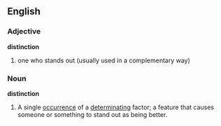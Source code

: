 ==English==

===Adjective===
'''distinction'''
# one who stands out (usually used in a complementary way)

===Noun===
'''distinction'''
# A single [[occurrence]] of a [[determinating]] factor; a feature that causes someone or something to stand out as being better.